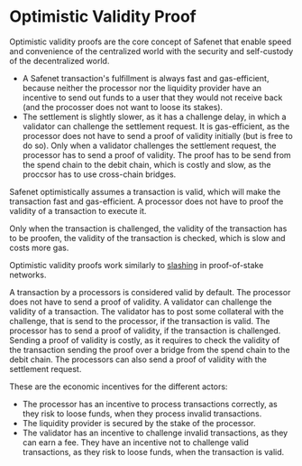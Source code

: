 # Optimistic Validity Proof

Optimistic validity proofs are the core concept of Safenet that enable speed and convenience of the centralized world with the security and self-custody of the decentralized world.


* A Safenet transaction's fulfillment is always fast and gas-efficient, because neither the processor nor the liquidity provider have an incentive to send out funds to a user that they would not receive back (and the procosser does not want to loose its stakes).
* The settlement is slightly slower, as it has a challenge delay, in which a validator can challenge the settlement request. 
It is gas-efficient, as the processor does not have to send a proof of validity initially (but is free to do so).
Only when a validator challenges the settlement request, the processor has to send a proof of validity. 
The proof has to be send from the spend chain to the debit chain, which is costly and slow, as the proccsor has to use cross-chain bridges.

Safenet optimistically assumes a transaction is valid, which will make the transaction fast and gas-efficient. A processor does not have to proof the validity of a transaction to execute it.

Only when the transaction is challenged, the validity of the transaction has to be proofen, the validity of the transaction is checked, which is slow and costs more gas.

Optimistic validity proofs work similarly to [slashing](https://ethereum.org/en/developers/docs/consensus-mechanisms/pos/rewards-and-penalties/#slashing) in proof-of-stake networks. 


A transaction by a processors is considered valid by default. 
The processor does not have to send a proof of validity.
A validator can challenge the validity of a transaction. 
The validator has to post some collateral with the challenge, that is send to the processor, if the transaction is valid.
The processor has to send a proof of validity, if the transaction is challenged.
Sending a proof of validity is costly, as it requires to check the validity of the transaction sending the proof over a bridge from the spend chain to the debit chain.
The processors can also send a proof of validity with the settlement request. 

These are the economic incentives for the different actors:

* The processor has an incentive to process transactions correctly, as they risk to loose funds, when they process invalid transactions. 
* The liquidity provider is secured by the stake of the processor.
* The validator has an incentive to challenge invalid transactions, as they can earn a fee. They have an incentive not to challenge valid transactions, as they risk to loose funds, when the transaction is valid.
